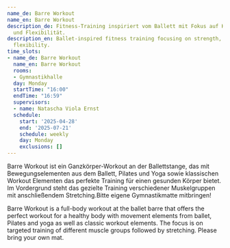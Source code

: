 ```yaml
---
name_de: Barre Workout
name_en: Barre Workout
description_de: Fitness-Training inspiriert vom Ballett mit Fokus auf Kraft, Haltung
  und Flexibilität.
description_en: Ballet-inspired fitness training focusing on strength, posture, and
  flexibility.
time_slots:
- name_de: Barre Workout
  name_en: Barre Workout
  rooms:
  - Gymnastikhalle
  day: Monday
  startTime: "16:00"
  endTime: "16:59"
  supervisors:
  - name: Natascha Viola Ernst
  schedule:
    start: '2025-04-28'
    end: '2025-07-21'
    schedule: weekly
    day: Monday
    exclusions: []
---
```


<Locale value="de">
 

 Barre Workout ist ein Ganzkörper-Workout an der Ballettstange, das mit
Bewegungselementen aus dem Ballett, Pilates und Yoga sowie klassischen Workout
Elementen das perfekte Training für einen gesunden Körper bietet. Im Vordergrund
steht das gezielte Training verschiedener Muskelgruppen mit anschließendem
Stretching.Bitte eigene Gymnastikmatte mitbringen!

</Locale>
<Locale value="en">
 

 Barre Workout is a full-body workout at the ballet barre that offers the perfect
workout for a healthy body with movement elements from ballet, Pilates and yoga
as well as classic workout elements. The focus is on targeted training of
different muscle groups followed by stretching. Please bring your own mat.

</Locale>
